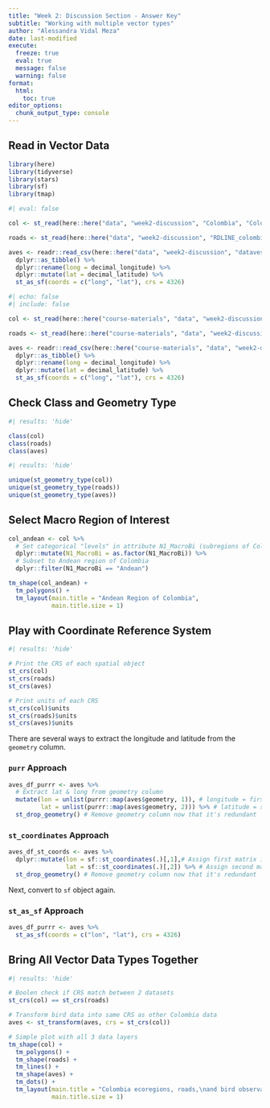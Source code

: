 ```yaml
---
title: "Week 2: Discussion Section - Answer Key"
subtitle: "Working with multiple vector types"
author: "Alessandra Vidal Meza"
date: last-modified
execute: 
  freeze: true 
  eval: true
  message: false
  warning: false
format:
  html:
    toc: true
editor_options: 
  chunk_output_type: console
---
```


## Read in Vector Data

```r
library(here)
library(tidyverse)
library(stars)
library(sf)
library(tmap)
```

```r
#| eval: false

col <- st_read(here::here("data", "week2-discussion", "Colombia", "Colombia.shp"))

roads <- st_read(here::here("data", "week2-discussion", "RDLINE_colombia", "RDLINE_colombia.shp"))

aves <- readr::read_csv(here::here("data", "week2-discussion", "dataves.csv")) %>%
  dplyr::as_tibble() %>%
  dplyr::rename(long = decimal_longitude) %>%
  dplyr::mutate(lat = decimal_latitude) %>%
  st_as_sf(coords = c("long", "lat"), crs = 4326)
```

```r
#| echo: false
#| include: false

col <- st_read(here::here("course-materials", "data", "week2-discussion", "Colombia", "Colombia.shp"))

roads <- st_read(here::here("course-materials", "data", "week2-discussion", "RDLINE_colombia", "RDLINE_colombia.shp"))

aves <- readr::read_csv(here::here("course-materials", "data", "week2-discussion", "dataves.csv")) %>%
  dplyr::as_tibble() %>%
  dplyr::rename(long = decimal_longitude) %>%
  dplyr::mutate(lat = decimal_latitude) %>%
  st_as_sf(coords = c("long", "lat"), crs = 4326)
```

## Check Class and Geometry Type

```r
#| results: 'hide' 

class(col)
class(roads)
class(aves)
```

```r
#| results: 'hide' 

unique(st_geometry_type(col))
unique(st_geometry_type(roads))
unique(st_geometry_type(aves))
```

## Select Macro Region of Interest

```r
col_andean <- col %>%
  # Set categorical "levels" in attribute N1_MacroBi (subregions of Colombia)
  dplyr::mutate(N1_MacroBi = as.factor(N1_MacroBi)) %>%
  # Subset to Andean region of Colombia
  dplyr::filter(N1_MacroBi == "Andean")
```

```r
tm_shape(col_andean) +
  tm_polygons() +
  tm_layout(main.title = "Andean Region of Colombia",
            main.title.size = 1)
```

## Play with Coordinate Reference System 

```r
#| results: 'hide' 

# Print the CRS of each spatial object
st_crs(col)
st_crs(roads)
st_crs(aves)

# Print units of each CRS 
st_crs(col)$units
st_crs(roads)$units
st_crs(aves)$units
```

There are several ways to extract the longitude and latitude from the `geometry` column.

### `purr` Approach

```r
aves_df_purrr <- aves %>%
  # Extract lat & long from geometry column
  mutate(lon = unlist(purrr::map(aves$geometry, 1)), # longitude = first component (x)
         lat = unlist(purrr::map(aves$geometry, 2))) %>% # latitude = second component (y)
  st_drop_geometry() # Remove geometry column now that it's redundant
```

### `st_coordinates` Approach

```r
aves_df_st_coords <- aves %>%
  dplyr::mutate(lon = sf::st_coordinates(.)[,1],# Assign first matrix item to "lon"
                lat = sf::st_coordinates(.)[,2]) %>% # Assign second matrix item to "lat"
  st_drop_geometry() # Remove geometry column now that it's redundant
```

Next, convert to `sf` object again.

### `st_as_sf` Approach

```r
aves_df_purrr <- aves %>%
  st_as_sf(coords = c("lon", "lat"), crs = 4326)
```


## Bring All Vector Data Types Together

```r
#| results: 'hide'

# Boolen check if CRS match between 2 datasets
st_crs(col) == st_crs(roads)

# Transform bird data into same CRS as other Colombia data
aves <- st_transform(aves, crs = st_crs(col))
```


```r
# Simple plot with all 3 data layers
tm_shape(col) +
  tm_polygons() +
  tm_shape(roads) +
  tm_lines() +
  tm_shape(aves) +
  tm_dots() +
  tm_layout(main.title = "Colombia ecoregions, roads,\nand bird observations",
            main.title.size = 1)
```
